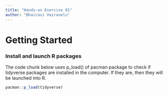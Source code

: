 ```yaml
---
title: "Hands-on Exercise 01"
author: "Bhairavi Vairavelu"
---
```


# Getting Started

### Install and launch R packages

The code chunk below uses p_load() of pacman package to check if tidyverse packages are installed in the computer. If they are, then they will be launched into R.

```r
pacman::p_load(tidyverse)
```
